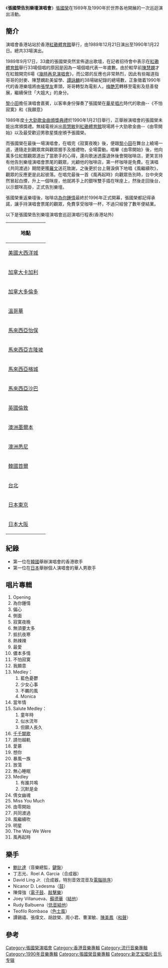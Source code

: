《'''張國榮告別樂壇演唱會'''》[[張國榮|張國榮]]在1989年及1990年於世界各地開展的一次巡迴演出活動。

== 簡介 ==
演唱會香港站站於香港[[紅磡體育館|紅磡體育館]]舉行，由1989年12月21日演出至1990年1月22日。總共33場演出。

1989年9月17日，33歲的張國榮突然宣佈退出歌壇，在記者招待會中表示在[[紅磡體育館|紅磡體育館]]舉行33場個唱的原因是因為一場個唱代表一年歲數。由於較早前[[陳慧嫻|陳慧嫻]]才在紅館開完6場《[[陳慧嫻幾時再見演唱會|幾時再見演唱會]]》，而公眾的反應也非常熱烈，因此有些報道指哥哥的封麥、陳慧嫻赴美留學、[[譚詠麟|譚詠麟]]的38場破紀錄的總場數，正象徵着1990年代的香港樂壇將由[[張學友|張學友]]牽頭，哥哥轉型為電影人，[[梅艷芳|梅艷芳]]轉移至電影及慈善發展，繼續保住「大姐大」的身分。

[[黎小田|黎小田]]擔任演唱會嘉賓，以客串身份彈奏了張國榮在[[華星唱片|華星唱片]]時代的歌曲--《不怕寂寞》和《我願意》

1989年度[[十大勁歌金曲頒獎典禮|十大勁歌金曲頒獎典禮]]於1990年1月21日舉行，正舉辦演唱會的張國榮未能出席頒獎禮。無綫電視派出[[周慧敏|周慧敏]]到[[紅磡體育館|紅磡體育館]]現場將十大勁歌金曲--《由零開始》以及最受歡迎男歌星獎座頒予張國榮。

而張國榮在最後一場演唱會，在唱完《寂寞夜晚》後，便跟[[黎小田|黎小田]]在舞台上繞場一週，連隨走到觀眾席與觀眾握手及接禮物，全場雷動。唱畢《由零開始》後，他向萬多位紅館觀眾道出了當歌手的心得，還向歌迷透露退休後會開咖啡店，更笑言持有他告別樂壇演唱會票尾的觀眾，光顧他的咖啡店，第一杯咖啡是免費。在演唱《共同渡過》期間更獲[[羅文|羅文]]送花致謝，之後更於台上聲淚俱下地唱《風繼續吹》，觀眾的反應更是此起彼落。在唱完最後一首《風再起時》向觀眾告別時，台中央突然冒起白煙，升上一個咪座，他就將手上的銀咪雙手插在咪座上，然後走回後台，以示銀咪高掛，正式告別樂壇。

張國榮重返樂壇後，咖啡店[[為你鍾情_(咖啡店)|為你鍾情]]最終於1996年正式開幕，張國榮都記得承諾，讓手持演唱會票尾的觀眾，免費享受咖啡一杯，不過只經營了數年便結業。

以下是張國榮告別樂壇演唱會巡迴演唱行程表(香港站外)
{| class="wikitable"
|-
! 地點
|-
| [[美國|美國]][[大西洋城|大西洋城]]
|-
| [[加拿大|加拿大]][[卡加利|卡加利]]
|-
| [[加拿大|加拿大]][[多倫多|多倫多]]
|-
| [[溫哥華|溫哥華]]
|-
| [[馬來西亞|馬來西亞]][[怡保|怡保]]
|-
| [[馬來西亞|馬來西亞]][[吉隆坡|吉隆坡]]
|-
| [[馬來西亞|馬來西亞]][[檳城|檳城]]
|-
| [[馬來西亞|馬來西亞]][[沙巴|沙巴]]
|-
| [[英國|英國]][[倫敦|倫敦]]
|-
| [[澳洲|澳洲]][[墨爾本|墨爾本]]
|-
| [[澳洲|澳洲]][[悉尼|悉尼]]
|-
| [[韓國|韓國]][[首爾|首爾]]
|-
| [[台北|台北]]
|-
| [[日本|日本]][[東京|東京]]
|-
| [[日本|日本]][[大阪市|大阪]]
|}

==紀錄==
*第一位在[[韓國|韓國]]舉辦演唱會的香港歌手
*第一位在[[日本|日本]]舉辦個人演唱會的華人男歌手

==唱片專輯==
{{Album infobox | 
|  Name        = 張國榮告別樂壇演唱會
|  Type        = 現場
|  Artist      = [[張國榮|張國榮]]
|  Cover       = S1647981.jpg
|  Released    = 1990年
|  Recorded    = 
|  Genre       = 國語流行、粵語流行
|  Label       = [[寶麗金|寶麗金]]（現場專輯）<br />[[新藝寶唱片|新藝寶唱片]]（20週年24K Gold）
|  Number      =
|  Producer    =[[鮑比達|鮑比達]]（音樂總監）<br />張國榮、[[歐丁玉|歐丁玉]]<ref>{{cite web |url=http://comebacktolove.blogspot.hk/2016/01/1990_14.html |title=come back to love: 張國榮- 告別樂壇演唱會(1990) |access-date=2016-05-05 |archive-date=2021-03-31 |archive-url=https://web.archive.org/web/20210331230900/https://www.blogger.com/static/v1/widgets/3416767676-css_bundle_v2.css |dead-url=no }}</ref>
|  Reviews     = 
|  Last album  = [[百事巨星張國榮演唱會|百事巨星張國榮演唱會]]<br />(1988年)
|  This album  = '''張國榮告別樂壇演唱會'''
|  Next album  = [[跨越97演唱會|跨越97演唱會]]（1997年）
}}

#Opening
#為你鍾情
#偏心
#側面
#寂寞夜晚
#無須要太多
#抵抗夜寒
#熱辣辣
#最愛
#儂本多情
#不怕寂寞
#我願意
#Medley：
##藍色憂鬱
##少女心事
##不羈的風
##Monica
#當年情
#Salute Medley：
##童年時
##似水流年
##但願人長久
#[[千千闋歌|千千闋歌]]
#請勿越軌
#愛慕
#想你 
#暴風一族
#放蕩
#無心睡眠
#Medley
##有誰共鳴
##沉默是金
#倩女幽魂
#Miss You Much
#由零開始
#共同渡過
#風繼續吹
#明星
#The Way We Were
#風再起時

==樂手==
*[[鮑比達|鮑比達]]（音樂總監，[[電子合成器|鍵盤]]）
*丁志光、Roel A. Garcia（合成器）
*David Ling Jr.（合成器，特別音效混音及[[節拍器|電腦排序]]）
*Nicanor D. Ledesma（[[爵士鼓|鼓]]）
*陳偉強（[[電子鼓|電子鼓]]、[[敲擊樂|敲擊樂]]）
*Joey Villanueva、[[藍戰士|蘇德華]]（[[結他|結他]]）
*Rudy Balbuena（[[低音結他|低音結他]]）
*Teofilo Rombaoa（[[色士風|色士風]]）
*譚錫禧、張偉文、胡啟榮、周小君、曹潔敏、[[陳美鳳_(香港)|陳美鳳]]（[[和聲|和聲]]）

==參考==
{{reflist}}
{{Reflist}}

{{張國榮}}
{{香港跨年紅館演唱會}}
[[Category:張國榮演唱會|Category:張國榮演唱會]]
[[Category:香港音樂專輯|Category:香港音樂專輯]]
[[Category:流行音樂專輯|Category:流行音樂專輯]]
[[Category:1990年音樂專輯|Category:1990年音樂專輯]]
[[Category:張國榮音樂專輯|Category:張國榮音樂專輯]]
[[Category:新艺宝唱片音乐专辑|Category:新艺宝唱片音乐专辑]]